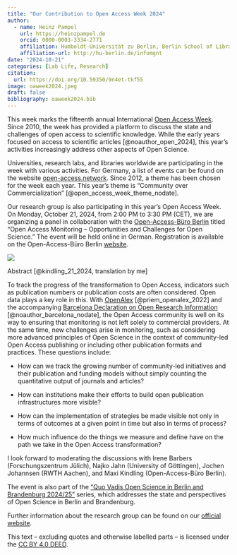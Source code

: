 ```yaml
---
title: "Our Contribution to Open Access Week 2024"
author: 
  - name: Heinz Pampel
    url: https://heinzpampel.de 
    orcid: 0000-0003-3334-2771
    affiliation: Humboldt-Universität zu Berlin, Berlin School of Library and Information Science (IBI) & Helmholtz Association, Helmholtz Open Science Office
    affiliation-url: http://hu-berlin.de/infomgnt 
date: "2024-10-21"
categories: [Lab Life, Research]
citation: 
  url: https://doi.org/10.59350/9n4et-tkf55  
image: oaweek2024.jpeg
draft: false
bibliography: oaweek2024.bib 
---
```


This week marks the fifteenth annual International [Open Access Week](https://www.openaccessweek.org/). Since 2010, the week has provided a platform to discuss the state and challenges of open access to scientific knowledge. While the early years focused on access to scientific articles [@noauthor_open_2024], this year's activities increasingly address other aspects of Open Science.

Universities, research labs, and libraries worldwide are participating in the week with various activities. For Germany, a list of events can be found on the website [open-access.network](https://open-access.network/services/news/artikel/open-access-week-2024). Since 2012, a theme has been chosen for the week each year. This year's theme is "Community over Commercialization" [@open_access_week_theme_nodate].

Our research group is also participating in this year’s Open Access Week. On Monday, October 21, 2024, from 2:00 PM to 3:30 PM (CET), we are organizing a panel in collaboration with the [Open-Access-Büro Berlin](https://www.open-access-berlin.de/) titled "Open Access Monitoring – Opportunities and Challenges for Open Science." The event will be held online in German. Registration is available on the Open-Access-Büro Berlin [website](https://blogs.fu-berlin.de/open-access-berlin/2024/08/02/quo-vadis-4-auftaktveranstaltung/).

![](oaweek2024.jpeg)

Abstract [@kindling_21_2024, translation by me]

To track the progress of the transformation to Open Access, indicators such as publication numbers or publication costs are often considered. Open data plays a key role in this. With [OpenAlex](https://openalex.org/) [@priem_openalex_2022] and the accompanying [Barcelona Declaration on Open Research Information](https://barcelona-declaration.org/) [@noauthor_barcelona_nodate], the Open Access community is well on its way to ensuring that monitoring is not left solely to commercial providers. At the same time, new challenges arise in monitoring, such as considering more advanced principles of Open Science in the context of community-led Open Access publishing or including other publication formats and practices. These questions include:

-   How can we track the growing number of community-led initiatives and their publication and funding models without simply counting the quantitative output of journals and articles?

-   How can institutions make their efforts to build open publication infrastructures more visible?

-   How can the implementation of strategies be made visible not only in terms of outcomes at a given point in time but also in terms of process?

-    How much influence do the things we measure and define have on the path we take in the Open Access transformation?

I look forward to moderating the discussions with Irene Barbers (Forschungszentrum Jülich), Najko Jahn (University of Göttingen), Jochen Johannsen (RWTH Aachen), and Maxi Kindling (Open-Access-Büro Berlin).

The event is also part of the ["Quo Vadis Open Science in Berlin and Brandenburg 2024/25"](URL) series, which addresses the state and perspectives of Open Science in Berlin and Brandenburg.

Further information about the research group can be found on our [official website](http://hu.berlin/infomgnt).

This text – excluding quotes and otherwise labelled parts – is licensed under the [CC BY 4.0 DEED](https://creativecommons.org/licenses/by/4.0/deed.de).

